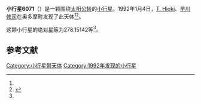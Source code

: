{{Infobox planet
| bgcolour = #FFFFC0
| name = 6071 Sakitama
| symbol = 
| image = 
| caption = 
| discovery = yes
| discovery_ref = 
| discoverer = [[T._Hioki|T. Hioki]]、[[早川修司|早川修司]]
| discovery_site = [[奥多摩町|奥多摩町]] 
| discovered = 1992年1月4日
| designations = yes
| mp_name = 
| named_after = 
| alt_names = 1992 AS1/ 1965 AM / 1968 UO1 / 1985 OS
| mp_category = [[主带小行星|主带小行星]]
| orbit_ref = <ref name="a">[http://ssd.jpl.nasa.gov/sbdb.cgi?sstr=6071 6071 Sakitama] {{Wayback|url=http://ssd.jpl.nasa.gov/sbdb.cgi?sstr=6071 |date=20200820193954 }}，小行星數據庫瀏覽器（JPL Small-Body Database Browser）－[[美国国家航空航天局|美国国家航空航天局]]喷气推进实验室</ref>
| epoch = 2456400.5 (2013年4月18日更新)
| aphelion = {{convert|3.0075790|AU|km|3|abbr=on|lk=out}}
| perihelion = {{convert|2.4073922|AU|km|3|abbr=on}}
| semimajor = {{convert|2.7074856|AU|km|3|abbr=on}}
| eccentricity = 0.1108384
| period = 1627.225214 [[日|日]]<br />4.46[[儒略年|儒略年]]
| avg_speed = 
| inclination = 11.72365
| asc_node = 152.50757
| mean_anomaly = 
| arg_peri = 278.15142
| satellites = 
| physical_characteristics = yes
| dimensions = 
| mass = 
| density = 
| surface_grav = 
| escape_velocity = 
| sidereal_day = 
| axial_tilt = 
| pole_ecliptic_lat = 
| pole_ecliptic_lon = 
| albedo = 
| temperatures= 
| temp_name1 = 
| mean_temp_1 = 
| max_temp_1 = 
| temp_name2 = 
| max_temp_2 = 
| spectral_type = 
| abs_magnitude = 278.15142
}}

'''小行星6071'''（{{lang-en|6071 Sakitama}}）是一颗围绕[[太阳|太阳]][[公转|公转]]的[[小行星|小行星]]。1992年1月4日，[[T._Hioki|T. Hioki]]、[[早川修司|早川修司]]在奥多摩町发现了此天体<ref name="a" /><ref>{{cite news|title=小行星列表|url=http://cfa-www.harvard.edu/iau/lists/NumberedMPs.txt|accessdate=2013-07-08|newspaper=哈佛大学|archive-date=2008-05-17|archive-url=https://web.archive.org/web/20080517010638/http://cfa-www.harvard.edu/iau/lists/NumberedMPs.txt|dead-url=no}}</ref>。

这颗小行星的[[绝对星等|绝对星等]]为278.15142等<ref name="a" />。

==参考文献==
{{reflist}}
{{Minor Planet Number|[[小行星6070|小行星6070]]|[[小行星6072|小行星6072]]}}

{{小天体}}

[[Category:小行星带天体|Category:小行星带天体]]
[[Category:1992年发现的小行星|Category:1992年发现的小行星]]

{{asteroid-stub}}
